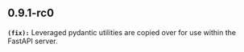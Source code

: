 ## 0.9.1-rc0
**`(fix):`** Leveraged pydantic utilities are copied over for use within the FastAPI server.

